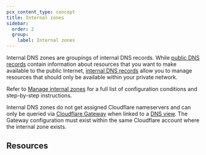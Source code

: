 ```yaml
---
pcx_content_type: concept
title: Internal zones
sidebar:
  order: 2
  group:
    label: Internal zones
---
```



Internal DNS zones are groupings of internal DNS records. While [public DNS records](/dns/manage-dns-records/) contain information about resources that you want to make available to the public Internet, [internal DNS records](/dns/internal-dns/internal-zones/internal-dns-records/) allow you to manage resources that should only be available within your private network.

Refer to [Manage internal zones](/dns/internal-dns/internal-zones/setup/) for a full list of configuration conditions and step-by-step instructions.

Internal DNS zones do not get assigned Cloudflare nameservers and can only be queried via [Cloudflare Gateway](/cloudflare-one/policies/gateway/resolver-policies/) when linked to a [DNS view](/dns/internal-dns/dns-views/). The Gateway configuration must exist within the same Cloudflare account where the internal zone exists.

## Resources

<DirectoryListing />